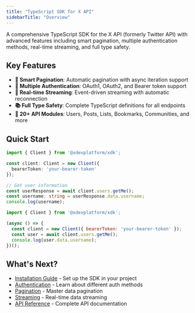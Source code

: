 ```yaml
---
title: "TypeScript SDK for X API"
sidebarTitle: "Overview"
---
```


A comprehensive TypeScript SDK for the X API (formerly Twitter API) with advanced features including smart pagination, multiple authentication methods, real-time streaming, and full type safety.

## Key Features

- **🔄 Smart Pagination**: Automatic pagination with async iteration support
- **🔐 Multiple Authentication**: OAuth1, OAuth2, and Bearer token support  
- **📡 Real-time Streaming**: Event-driven streaming with automatic reconnection
- **📚 Full Type Safety**: Complete TypeScript definitions for all endpoints
- **🎯 20+ API Modules**: Users, Posts, Lists, Bookmarks, Communities, and more

## Quick Start

<CodeGroup dropdown>

```typescript quickstart.ts theme={null}
import { Client } from '@xdevplatform/xdk';

const client: Client = new Client({
  bearerToken: 'your-bearer-token'
});

// Get user information
const userResponse = await client.users.getMe();
const username: string = userResponse.data.username;
console.log(username);
```

```javascript quickstart.js theme={null}
import { Client } from '@xdevplatform/xdk';

(async () => {
  const client = new Client({ bearerToken: 'your-bearer-token' });
  const user = await client.users.getMe();
  console.log(user.data.username);
})();
```

</CodeGroup>

## What's Next?

- [Installation Guide](/xdks/typescript/install) - Set up the SDK in your project
- [Authentication](/xdks/typescript/authentication) - Learn about different auth methods
- [Pagination](/xdks/typescript/pagination) - Master data pagination
- [Streaming](/xdks/typescript/streaming) - Real-time data streaming
- [API Reference](/xdks/typescript/reference/Client) - Complete API documentation
